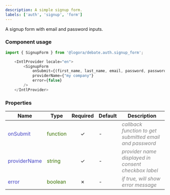 ```yaml
---
description: A simple signup form.
labels: ['auth', 'signup', 'form']
---
```


A signup form with email and password inputs.

### Component usage

```js
import { SignupForm } from '@logora/debate.auth.signup_form';
```

```js
    <IntlProvider locale="en">
        <SignupForm 
            onSubmit={(first_name, last_name, email, password, password_confirmation, accepts_provider_email) => console.log(email) }
            providerName={"my company"}
            error={false}
        />
    </IntlProvider>
```

### Properties
| **Name**      | **Type** | **Required** | **Default** | **Description** |
| ----------- | ----------- | :-----------: | ----------- | ----------- |
| <font color='#4646c6'>onSubmit</font> | <font color="#397300">function</font> | &check; | - | <font color="grey">*callback function to get submitted email and password*</font> |
| <font color='#4646c6'>providerName</font> | <font color="#397300">string</font> | &check; | - | <font color="grey">*provider name displayed in consent checkbox label*</font> |
| <font color='#4646c6'>error</font> | <font color="#397300">boolean</font> | &cross; | - | <font color="grey">*if true, will show error message*</font> |
